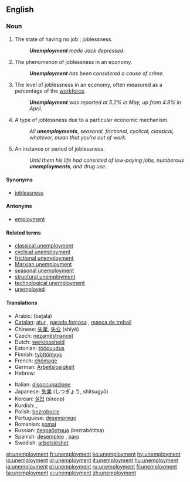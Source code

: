 ==English==

===Noun===
{{en-noun|unemployments|-}}

# The state of having no job<!--pertinent?, which may cause late [[filial life]]-->; joblessness.
#: '''''Unemployment''' made Jack depressed.''
# The phenomenon of joblessness in an economy.
#: '''''Unemployment''' has been considered a cause of crime.''
# The level of joblessness in an economy, often measured as a percentage of the [[workforce]].
#: '''''Unemployment''' was reported at 5.2% in May, up from 4.9% in April.''
# {{countable}} A type of joblessness due to a particular economic mechanism.
#: ''All '''unemployments''', seasonal, frictional, cyclical, classical, whatever, mean that you're out of work.''
# {{countable}} An instance or period of joblessness.
#: ''Until them his life had consisted of low-paying jobs, numberous '''unemployments''', and drug use.''

====Synonyms====
* [[joblessness]]

====Antonyms====
* [[employment]]

====Related terms====
* [[classical unemployment]]
* [[cyclical unemployment]]
* [[frictional unemployment]]
* [[Marxian unemployment]]
* [[seasonal unemployment]]
* [[structural unemployment]]
* [[technological unemployment]]
* [[unemployed]]

====Translations====
{{trans-top|joblessness}}
* Arabic: {{Arab|[[بطالة]]}} (beʈála)
* [[Catalan]]: [[atur]] {{m}}, [[parada forçosa]] {{f}}, [[manca de treball]] {{f}}
* Chinese: [[失業]], [[失业]] (shīyè)
* Czech: [[nezaměstnanost]] {{f}}
* Dutch: [[werkloosheid]] {{f}}
* Estonian: [[tööpuudus]]
* Finnish: [[työttömyys]]
* French: [[chômage]] {{m}}
* German: [[Arbeitslosigkeit]] {{f}}
* Hebrew: {{he-translation|אבטלה|av"talah}} {{f}}
{{trans-mid}}
* Italian: [[disoccupazione]] {{f}}
* Japanese: [[失業]] (しつぎょう, shitsugyō)
* Korean: [[실업]] (sireop)
* Kurdish: {{KUchar|[[بێ ئیشی]]}}, {{KUchar|[[بێکاری]]}}
* Polish: [[bezrobocie]] {{n}}
* Portuguese: [[desemprego]] {{m}}
* Romanian: [[şomaj]] {{n}}
* Russian: [[безработица]] (bezrabótitsa) {{f}}
* Spanish: [[desempleo]] {{m}}, [[paro]] {{m}} {{italbrac|Spain}}
* Swedish: [[arbetslöshet]]
{{trans-bottom}}

[[et:unemployment]]
[[fr:unemployment]]
[[ko:unemployment]]
[[hy:unemployment]]
[[io:unemployment]]
[[id:unemployment]]
[[it:unemployment]]
[[hu:unemployment]]
[[ja:unemployment]]
[[pl:unemployment]]
[[ru:unemployment]]
[[fi:unemployment]]
[[ta:unemployment]]
[[vi:unemployment]]
[[zh:unemployment]]